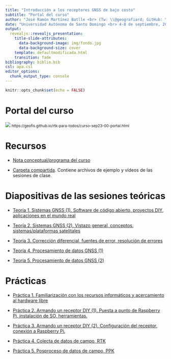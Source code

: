 ```yaml
---
title: "Introducción a los receptores GNSS de bajo costo"
subtitle: "Portal del curso"
author: "José Ramón Martínez Batlle <br> (Tw: \\@geografiard; GitHub: \\@geofis)"
date: "Universidad Autónoma de Santo Domingo <br> 4-8 de septiembre, 2023 <br> Santo Domingo, República Dominicana <br> <small> https://geofis.github.io/rtk-para-todos/curso-sep23-00-portal.html </small>"
output:
  revealjs::revealjs_presentation:
    title-slide-attributes:
      data-background-image: img/fondo.jpg
      data-background-size: cover
    template: defaultmodificada.html
    transition: fade
bibliography: biblio.bib
csl: apa.csl
editor_options:
  chunk_output_type: console
---
```


```r
knitr::opts_chunk$set(echo = FALSE)
```

# Portal del curso

![](img/qr_portal.png)
<small>https://geofis.github.io/rtk-para-todos/curso-sep23-00-portal.html</small>


# Recursos

- [Nota conceptual/programa del curso](https://github.com/geofis/rtk-para-todos/blob/gh-pages/ref/nota_conceptual_programa.pdf)

- [Carpeta compartida](https://drive.google.com/drive/folders/1fI7_VMtbBA8_iIDjBFtrtxs5RshwagIa?usp=drive_link). Contiene archivos de ejemplo y vídeos de las sesiones de clase.

# Diapositivas de las sesiones teóricas

- [Teoría 1. Sistemas GNSS (1). Software de código abierto, proyectos DIY, aplicaciones en el mundo real](https://geofis.github.io/rtk-para-todos/curso-sep23-t1.html)

- [Teoría 2. Sistemas GNSS (2). Vistazo general, conceptos, sistemas/plataformas satelitales](https://geofis.github.io/rtk-para-todos/curso-sep23-t2.html)

- [Teoría 3. Corrección diferencial, fuentes de error, resolución de errores](https://geofis.github.io/rtk-para-todos/curso-sep23-t3.html)

- [Teoría 4. Procesamiento de datos GNSS (1)](https://geofis.github.io/rtk-para-todos/curso-sep23-t4.html)

- [Teoría 5. Procesamiento de datos GNSS (2)](https://geofis.github.io/rtk-para-todos/curso-sep23-t5.html)

# Prácticas

- [Práctica 1. Familiarización con los recursos informáticos y acercamiento al hardware libre](https://geofis.github.io/rtk-para-todos/curso-sep23-p1.html)

- [Práctica 2. Armando un receptor DIY (1). Puesta a punto de Raspberry Pi, instalación de SO, herramientas.](https://geofis.github.io/rtk-para-todos/curso-sep23-p2.html)

- [Práctica 3. Armando un receptor DIY (2). Configuración del receptor, conexión a Raspberry Pi.](https://geofis.github.io/rtk-para-todos/curso-sep23-p3.html)

- [Práctica 4. Colecta de datos de campo, RTK](https://geofis.github.io/rtk-para-todos/curso-sep23-p4.html)

- [Práctica 5. Posproceso de datos de campo, PPK](https://geofis.github.io/rtk-para-todos/curso-sep23-p5.html)
